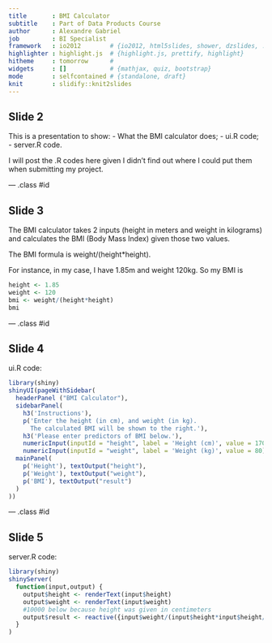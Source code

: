 ```yaml
---
title       : BMI Calculator
subtitle    : Part of Data Products Course
author      : Alexandre Gabriel
job         : BI Specialist
framework   : io2012        # {io2012, html5slides, shower, dzslides, ...}
highlighter : highlight.js  # {highlight.js, prettify, highlight}
hitheme     : tomorrow      # 
widgets     : []            # {mathjax, quiz, bootstrap}
mode        : selfcontained # {standalone, draft}
knit        : slidify::knit2slides
---
```


## Slide 2

This is a presentation to show:
- What the BMI calculator does;
- ui.R code;
- server.R code.

I will post the .R codes here given I didn't find out where I could put them when submitting my project.

--- .class #id 

## Slide 3

The BMI calculator takes 2 inputs (height in meters and weight in kilograms) and calculates the BMI (Body Mass Index) given those two values.

The BMI formula is weight/(height*height).

For instance, in my case, I have 1.85m and weight 120kg. So my BMI is

```r
height <- 1.85
weight <- 120
bmi <- weight/(height*height)
bmi
```

--- .class #id 

## Slide 4

ui.R code:

```r
library(shiny)
shinyUI(pageWithSidebar(
  headerPanel ("BMI Calculator"),
  sidebarPanel(
    h3('Instructions'),
    p('Enter the height (in cm), and weight (in kg).  
      The calculated BMI will be shown to the right.'),
    h3('Please enter predictors of BMI below.'),
    numericInput(inputId = "height", label = 'Height (cm)', value = 170),
    numericInput(inputId = "weight", label = 'Weight (kg)', value = 80) ),
  mainPanel(
    p('Height'), textOutput("height"),
    p('Weight'), textOutput("weight"),
    p('BMI'), textOutput("result")
  )
))
```

--- .class #id 

## Slide 5

server.R code:

```r
library(shiny)
shinyServer(
  function(input,output) {
    output$height <- renderText(input$height) 
    output$weight <- renderText(input$weight)
    #10000 below because height was given in centimeters
    output$result <- reactive({input$weight/(input$height*input$height/10000)})
  }
)
```


